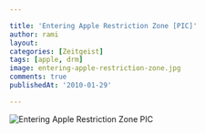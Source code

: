 ```yaml
---

title: 'Entering Apple Restriction Zone [PIC]'
author: rami
layout: 
categories: [Zeitgeist]
tags: [apple, drm]
image: entering-apple-restriction-zone.jpg
comments: true
publishedAt: '2010-01-29'

---
```


![Entering Apple Restriction Zone PIC](/assets/image/content/zeitgeist/entering-apple-restriction-zone.jpg)
